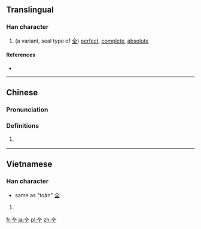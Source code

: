 {{also|仝}}
==Translingual==

===Han character===
{{Han char|rn=11|rad=入|as=03|sn=5|four=|canj=人一 (OM)|ids=⿱[[入]][[工]]}}

# (a variant, seal type of [[全]]) [[perfect]], [[complete]], [[absolute]]

====References====
* {{Han ref|kx=0126.030|hdz=10111.030|uh=34B0|ud=13488}}

----

==Chinese==
{{zh-forms}}

===Pronunciation===
{{zh-pron
|m=quán
|c=cyun4,zan2
|h=pfs=
|md=
|mn=
|w=
|mc=y
|oc=y
|cat=v,det,pron,pn
}}

===Definitions===
{{zh-hanzi}}

# {{cx|lang=zh|obsolete}} {{alternative form of|全|lang=zh}}

----

==Vietnamese==

===Han character===
{{vi-hantu|toàn|rs=入03}}
* same as "toàn" [[全]]

# {{defn|lang=vi|sort=入03}}

[[fr:㒰]]
[[ja:㒰]]
[[pl:㒰]]
[[zh:㒰]]